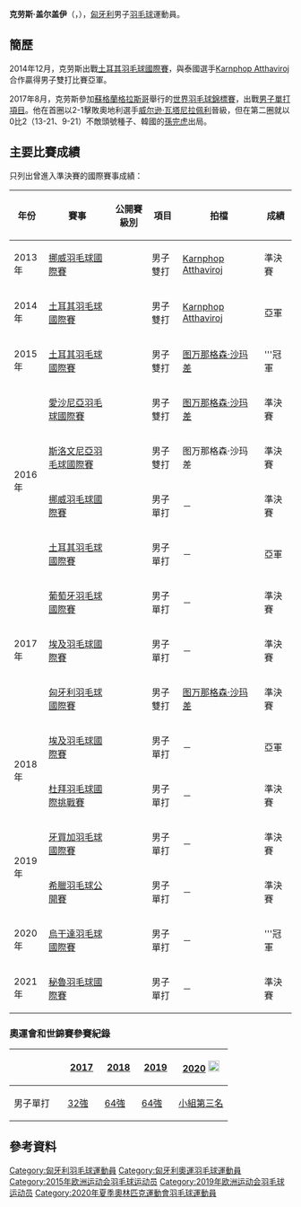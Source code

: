 {{noteTA|G1=Badminton}}
{{Eastern name order|匈牙利语|匈牙利人名}}
{{Infobox 羽球選手
| playername              = 克劳斯·盖尔盖伊<br/>{{lang|hu|Krausz Gergely}}
| image                   = 
| size                    = 
| caption                 = 
| birth_name              = 
| date_of_birth           = {{birth_date_and_age|1993|12|25}}<ref name="15Baku">{{cite web|title=Athletes - Hungary HUN - Gergely Krausz|url=http://www.baku2015.com/athletes/athlete=krausz-gergely-1022567/index.html?intcmp=athletes-hub|publisher=Baku 2015 European Games official website|access-date=2015-06-20|archive-url=https://web.archive.org/web/20180218045453/http://www.baku2015.com/athletes/athlete=krausz-gergely-1022567/index.html?intcmp=athletes-hub|archive-date=2018-02-18|dead-url=yes}}{{en}}</ref>
| place_of_birth          = {{HUN}}[[莫爾_(匈牙利)|莫爾]]<ref name="15Baku"/>
| height                  = {{height|m=1.88}}<ref name="15Baku"/>
| weight                  = {{weight|kg=76}}<ref name="15Baku"/>
| event                   = 男子單打、男子雙打、混合雙打
| country                 = {{HUN}}
| years_started           = 
| handedness              = 
| coach                   = [[Yasen_Borisov|Yasen Borisov]]<ref name="15Baku"/>
| highest_ranking         = 第134位（混雙-[[劳拉·萨罗西|劳拉·萨罗西]]）
| date_of_highest_ranking = 2014年7月17日<ref name="ranking">[http://bwfcontent.tournamentsoftware.com/ranking/player.aspx?id=9232&player=199271 BWF World Ranking - Ranking of Gergely KRAUSZ (56755)]{{en}}</ref>
| current_ranking         = 第255位（男單）<br/>第174位（男雙-[[Karnphop_Atthaviroj|Atthaviroj]]）<br/>第161位（混雙-[[劳拉·萨罗西|劳拉·萨罗西]]）
| date_of_current_ranking = 2015年6月18日<ref>[http://bwfcontent.tournamentsoftware.com/ranking/category.aspx?id=9232&category=472 BWF World Ranking - BWF世界排名榜 (6/18/2015) - Men's singles] {{Wayback|url=http://bwfcontent.tournamentsoftware.com/ranking/category.aspx?id=9232&category=472 |date=20181001010501 }}{{en}}</ref><ref>[http://bwfcontent.tournamentsoftware.com/ranking/category.aspx?id=9232&category=474 BWF World Ranking - BWF世界排名榜 (6/18/2015) - Men's doubles] {{Wayback|url=http://bwfcontent.tournamentsoftware.com/ranking/category.aspx?id=9232&category=474 |date=20180930232309 }}{{en}}</ref><ref>[http://bwfcontent.tournamentsoftware.com/ranking/category.aspx?id=9232&category=476 BWF World Ranking - BWF世界排名榜 (6/18/2015) - Mixed doubles] {{Wayback|url=http://bwfcontent.tournamentsoftware.com/ranking/category.aspx?id=9232&category=476 |date=20181001141233 }}{{en}}</ref>
| played                  = 42勝–45負（男單）<br/>21勝–25負（男雙）<br/>17勝–23負（混雙）
| titles                  = 
| bwf_profile             = C21B8D34-FBF8-41E6-BE3C-49667A895A90
| bwf_id                  = 56755
| updated                 = 2015年6月20日
}}
{{MedalTableTop}}
{{MedalSport | 男子[[羽毛球|羽毛球]]}}
{{MedalCountry | {{HUN}}}}
{{MedalBottom}}
'''克劳斯·盖尔盖伊'''（{{lang-hu|Krausz Gergely}}，{{bd|1993年|12月25日||}}），[[匈牙利|匈牙利]]男子[[羽毛球|羽毛球]]運動員。

==簡歷==
2014年12月，克劳斯出戰[[2014年土耳其羽毛球國際賽|土耳其羽毛球國際賽]]，與泰國選手[[Karnphop_Atthaviroj|Karnphop Atthaviroj]]合作贏得男子雙打比賽亞軍。

2017年8月，克劳斯參加[[蘇格蘭|蘇格蘭]][[格拉斯哥|格拉斯哥]]舉行的[[2017年世界羽毛球錦標賽|世界羽毛球錦標賽]]，出戰[[2017年世界羽毛球錦標賽男子單打項目|男子單打項目]]。他在首圈以2-1擊敗奧地利選手[[威尔逊·瓦塔尼拉佩利|威尔逊·瓦塔尼拉佩利]]晉級，但在第二圈就以0比2（13-21、9-21）不敵頭號種子、韓國的[[孫完虎|孫完虎]]出局。

==主要比賽成績==
只列出曾進入準決賽的國際賽事成績：
{| class=wikitable style="text-align:center; font-size:small;" 
!width="50"|年份
!width="180"|賽事
!width="80"|公開賽級別
!width="60"|項目
!width="180"|拍檔
!width="50"|成績
|-
!rowspan="1"|2013年
|[[2013年挪威羽毛球國際賽|挪威羽毛球國際賽]]
|{{BWFIS}}
|男子雙打
|{{flagicon|THA}} [[Karnphop_Atthaviroj|Karnphop Atthaviroj]]
|bgcolor="#b8860b"|準決賽
|-
!rowspan="1"|2014年
|[[2014年土耳其羽毛球國際賽|土耳其羽毛球國際賽]]
|{{BWFIS}}
|男子雙打
|{{flagicon|THA}} [[Karnphop_Atthaviroj|Karnphop Atthaviroj]]
|bgcolor="silver"|亞軍
|-
!rowspan="1"|2015年
|[[2015年土耳其羽毛球國際賽|土耳其羽毛球國際賽]]
|{{BWFIS}}
|男子雙打
|{{flagicon|THA}} [[图万那格森·沙玛差|图万那格森·沙玛差]]
|bgcolor="gold"|'''冠軍
|-
!rowspan="4"|2016年
|[[2016年愛沙尼亞羽毛球國際賽|愛沙尼亞羽毛球國際賽]]
|{{BWFIS}}
|男子雙打
|{{flagicon|THA}} [[图万那格森·沙玛差|图万那格森·沙玛差]]
|bgcolor="#b8860b"|準決賽
|-
|[[2016年斯洛文尼亞羽毛球國際賽|斯洛文尼亞羽毛球國際賽]]
|{{BWFIS}}
|男子雙打
|{{flagicon|THA}} 图万那格森·沙玛差
|bgcolor="#b8860b"|準決賽
|-
|[[2016年挪威羽毛球國際賽|挪威羽毛球國際賽]]
|{{BWFIS}}
|男子單打
|－
|bgcolor="#b8860b"|準決賽
|-
|[[2016年土耳其羽毛球國際賽|土耳其羽毛球國際賽]]
|{{BWFIS}}
|男子單打
|－
|bgcolor="silver"|亞軍
|-
!rowspan="3"|2017年
|[[2017年葡萄牙羽毛球國際賽|葡萄牙羽毛球國際賽]]
|{{BWFIS}}
|男子單打
|－
|bgcolor="#b8860b"|準決賽
|-
|[[2017年埃及羽毛球國際賽|埃及羽毛球國際賽]]
|{{BWFIS}}
|男子單打
|－
|bgcolor="#b8860b"|準決賽
|-
|[[2017年匈牙利羽毛球國際賽|匈牙利羽毛球國際賽]]
|{{BWFIS}}
|男子雙打
|{{flagicon|THA}} [[图万那格森·沙玛差|图万那格森·沙玛差]]
|bgcolor="#b8860b"|準決賽
|-
!rowspan="2"|2018年
|[[2018年埃及羽毛球國際賽|埃及羽毛球國際賽]]
|{{BWFIS}}
|男子單打
|－
|bgcolor="silver"|亞軍
|-
|[[2018年杜拜羽毛球國際挑戰賽|杜拜羽毛球國際挑戰賽]]
|{{BWFIC}}
|男子單打
|－
|bgcolor="#b8860b"|準決賽
|-
!rowspan="2"|2019年
|[[2019年牙買加羽毛球國際賽|牙買加羽毛球國際賽]]
|{{BWFIS}}
|男子單打
|－
|bgcolor="#b8860b"|準決賽
|-
|[[2019年希臘羽毛球公開賽|希臘羽毛球公開賽]]
|{{BWFIS}}
|男子單打
|－
|bgcolor="#b8860b"|準決賽
|-
!rowspan="1"|2020年
|[[2020年烏干達羽毛球國際賽|烏干達羽毛球國際賽]]
|{{BWFIS}}
|男子單打
|－
|bgcolor="gold"|'''冠軍
|-
!rowspan="1"|2021年
|[[2021年秘魯羽毛球國際賽|秘魯羽毛球國際賽]]
|{{BWFIS}}
|男子單打
|－
|bgcolor="#b8860b"|準決賽
|}
{{BWF賽事級別索引}}

===奧運會和世錦賽參賽紀錄===
{| class=wikitable style="text-align:center; font-size:small;" 
!
!width="50"|[[2017年世界羽毛球錦標賽|2017]]
!width="50"|[[2018年世界羽毛球錦標賽|2018]]
!width="50"|[[2018年世界羽毛球錦標賽|2019]]
!width="80"|[[2020年夏季奧林匹克運動會羽毛球比賽|2020]] [[File:Olympic_rings_without_rims.svg|20px]]
|-
!width="80"|男子單打
|[[2017年世界羽毛球錦標賽男子單打項目|32強]]
|[[2018年世界羽毛球錦標賽男子單打項目|64強]]
|[[2019年世界羽毛球錦標賽男子單打項目|64強]]
|[[2020年夏季奧林匹克運動會羽毛球男子單打比賽|小組第三名]]
|}

==參考資料==
{{Reflist}}

{{DEFAULTSORT:Krausz, Gergely}}
[[Category:匈牙利羽毛球運動員|Category:匈牙利羽毛球運動員]]
[[Category:匈牙利奧運羽毛球運動員|Category:匈牙利奧運羽毛球運動員]]
[[Category:2015年欧洲运动会羽毛球运动员|Category:2015年欧洲运动会羽毛球运动员]]
[[Category:2019年欧洲运动会羽毛球运动员|Category:2019年欧洲运动会羽毛球运动员]]
[[Category:2020年夏季奧林匹克運動會羽毛球運動員|Category:2020年夏季奧林匹克運動會羽毛球運動員]]